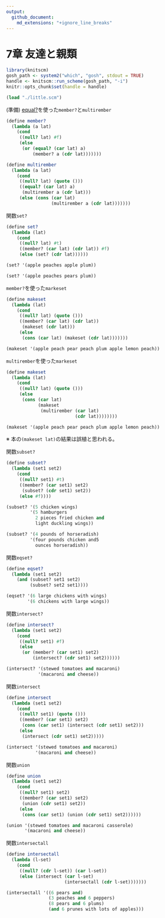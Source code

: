 ```yaml
---
output:
  github_document:
    md_extensions: "+ignore_line_breaks"
---
```


# 7章 友達と親類

```r
library(knitscm)
gosh_path <- system2("which", "gosh", stdout = TRUE)
handle <- knitscm::run_scheme(gosh_path, "-i")
knitr::opts_chunk$set(handle = handle)
```

```scm
(load "./little.scm")
```

(準備) [equal?](http://practical-scheme.net/gauche/man/gauche-refj/Deng-Jia-Xing-toBi-Jiao-.html#index-equal_003f)を使った`member?`と`multirember`

```scm
(define member?
  (lambda (a lat)
    (cond
     ((null? lat) #f)
     (else
      (or (equal? (car lat) a)
          (member? a (cdr lat)))))))

(define multirember
  (lambda (a lat)
    (cond
     ((null? lat) (quote ()))
     ((equal? (car lat) a)
      (multirember a (cdr lat)))
     (else (cons (car lat)
                 (multirember a (cdr lat)))))))
```

関数`set?`

```scm
(define set?
  (lambda (lat)
    (cond
     ((null? lat) #t)
     ((member? (car lat) (cdr lat)) #f)
     (else (set? (cdr lat))))))
```

```scm
(set? '(apple peaches apple plum))
```

```scm
(set? '(apple peaches pears plum))
```

`member?`を使った`markeset`

```scm
(define makeset
  (lambda (lat)
    (cond
     ((null? lat) (quote ()))
     ((member? (car lat) (cdr lat))
      (makeset (cdr lat)))
     (else
      (cons (car lat) (makeset (cdr lat)))))))
```

```scm
(makeset '(apple peach pear peach plum apple lemon peach))
```

`multirember`を使った`markeset`

```scm
(define makeset
  (lambda (lat)
    (cond
     ((null? lat) (quote ()))
     (else
      (cons (car lat)
            (makeset
             (multirember (car lat)
                          (cdr lat))))))))
```

```scm
(makeset '(apple peach pear peach plum apple lemon peach))
```

※ 本の`(makeset lat)`の結果は誤植と思われる。

関数`subset?`

```scm
(define subset?
  (lambda (set1 set2)
    (cond
     ((null? set1) #t)
     ((member? (car set1) set2)
      (subset? (cdr set1) set2))
     (else #f))))
```

```scm
(subset? '(5 chicken wings)
         '(5 hamburgers
           2 pieces fried chicken and
           light duckling wings))
```

```scm
(subset? '(4 pounds of horseradish)
         '(four pounds chicken and5
           ounces horseradish))
```

関数`eqset?`

```scm
(define eqset?
  (lambda (set1 set2)
    (and (subset? set1 set2)
         (subset? set2 set1))))
```

```scm
(eqset? '(6 large chickens with wings)
        '(6 chickens with large wings))
```

関数`intersect?`

```scm
(define intersect?
  (lambda (set1 set2)
    (cond
     ((null? set1) #f)
     (else
      (or (member? (car set1) set2)
          (intersect? (cdr set1) set2))))))
```

```scm
(intersect? '(stewed tomatoes and macaroni)
            '(macaroni and cheese))
```

関数`intersect`

```scm
(define intersect
  (lambda (set1 set2)
    (cond
     ((null? set1) (quote ()))
     ((member? (car set1) set2)
      (cons (car set1) (intersect (cdr set1) set2)))
     (else
      (intersect (cdr set1) set2)))))
```

```scm
(intersect '(stewed tomatoes and macaroni)
           '(macaroni and cheese))
```

関数`union`

```scm
(define union
  (lambda (set1 set2)
    (cond
     ((null? set1) set2)
     ((member? (car set1) set2)
      (union (cdr set1) set2))
     (else
      (cons (car set1) (union (cdr set1) set2))))))
```

```scm
(union '(stewed tomatoes and macaroni casserole)
       '(macaroni and cheese))
```

関数`intersectall`

```scm
(define intersectall
  (lambda (l-set)
    (cond
     ((null? (cdr l-set)) (car l-set))
     (else (intersect (car l-set)
                      (intersectall (cdr l-set)))))))
```

```scm
(intersectall '((6 pears and)
                (3 peaches and 6 peppers)
                (8 pears and 6 plums)
                (and 6 prunes with lots of apples)))
```
